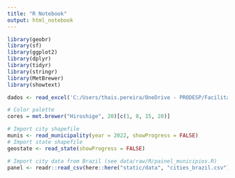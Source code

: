 ```yaml
---
title: "R Notebook"
output: html_notebook
---
```


```r


library(geobr)
library(sf)
library(ggplot2)
library(dplyr)
library(tidyr)
library(stringr)
library(MetBrewer)
library(showtext)

dados <- read_excel('C:/Users/thais.pereira/OneDrive - PRODESP/Facilita sp/PIB dos Municípios - base de dados 2010-2021.xlsx', 'dados')

```



```r

# Color palette
cores = met.brewer("Hiroshige", 20)[c(1, 8, 15, 20)]

```




```r

# Import city shapefile
munis <- read_municipality(year = 2022, showProgress = FALSE)
# Import state shapefile
geostate <- read_state(showProgress = FALSE)

# Import city data from Brazil (see data/raw/R/painel_municipios.R)
panel <- readr::read_csv(here::here("static/data", "cities_brazil.csv"))


```























